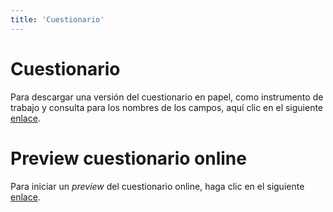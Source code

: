 ```yaml
---
title: 'Cuestionario'
---
```


# Cuestionario

Para descargar una versión del cuestionario en papel, como instrumento de trabajo y consulta para los nombres de los campos, aquí clic en el siguiente [enlace](https://docs.google.com/document/d/e/2PACX-1vTYCz7isi0ECNChCvQ4irblkvozALQEap_mOlBlqArNSNoWq0knLYEjjD7KZImQKg/pub).

# Preview cuestionario online

Para iniciar un _preview_ del cuestionario online, haga clic en el siguiente <a href='https://io.tesintegra.net/html/view/preview.php?pid=IOCS2022' target='_blank'>enlace</a>.

